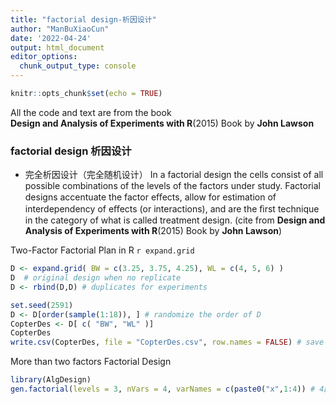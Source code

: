 ```yaml
---
title: "factorial design-析因设计"
author: "ManBuXiaoCun"
date: '2022-04-24'
output: html_document
editor_options: 
  chunk_output_type: console
---
```


```r
knitr::opts_chunk$set(echo = TRUE)
```
All the code and text are from the book\
**Design and Analysis of Experiments with R**(2015)
Book by **John Lawson**

### factorial design 析因设计

- 完全析因设计（完全随机设计）
In a factorial design the cells consist of all possible combinations
of the levels of the factors under study. Factorial designs accentuate the factor
eﬀects, allow for estimation of interdependency of eﬀects (or interactions),
and are the ﬁrst technique in the category of what is called treatment design.
(cite from **Design and Analysis of Experiments with R**(2015)
Book by **John Lawson**)

Two-Factor Factorial Plan in R `r expand.grid`
```r
D <- expand.grid( BW = c(3.25, 3.75, 4.25), WL = c(4, 5, 6) )
D  # original design when no replicate
D <- rbind(D,D) # duplicates for experiments

set.seed(2591)
D <- D[order(sample(1:18)), ] # randomize the order of D
CopterDes <- D[ c( "BW", "WL" )]
CopterDes
write.csv(CopterDes, file = "CopterDes.csv", row.names = FALSE) # save design to csv file
```


More than two factors Factorial Design
```r
library(AlgDesign)
gen.factorial(levels = 3, nVars = 4, varNames = c(paste0("x",1:4)) # 4因素3水平，因素名字x1,x2,x3,x4
```


